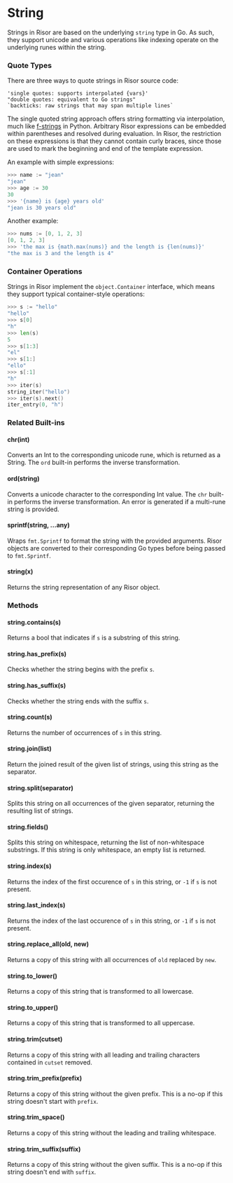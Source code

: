# String

Strings in Risor are based on the underlying `string` type in Go. As such,
they support unicode and various operations like indexing operate on the
underlying runes within the string.

### Quote Types

There are three ways to quote strings in Risor source code:

```
'single quotes: supports interpolated {vars}'
"double quotes: equivalent to Go strings"
`backticks: raw strings that may span multiple lines`
```

The single quoted string approach offers string formatting via interpolation,
much like [f-strings](https://peps.python.org/pep-0498/) in Python. Arbitrary
Risor expressions can be embedded within parentheses and resolved during
evaluation. In Risor, the restriction on these expressions is that they
cannot contain curly braces, since those are used to mark the beginning and
end of the template expression.

An example with simple expressions:

```go
>>> name := "jean"
"jean"
>>> age := 30
30
>>> '{name} is {age} years old'
"jean is 30 years old"
```

Another example:

```go
>>> nums := [0, 1, 2, 3]
[0, 1, 2, 3]
>>> 'the max is {math.max(nums)} and the length is {len(nums)}'
"the max is 3 and the length is 4"
```

### Container Operations

Strings in Risor implement the `object.Container` interface, which means they
support typical container-style operations:

```go
>>> s := "hello"
"hello"
>>> s[0]
"h"
>>> len(s)
5
>>> s[1:3]
"el"
>>> s[1:]
"ello"
>>> s[:1]
"h"
>>> iter(s)
string_iter("hello")
>>> iter(s).next()
iter_entry(0, "h")
```

### Related Built-ins

#### chr(int)

Converts an Int to the corresponding unicode rune, which is returned as a String.
The `ord` built-in performs the inverse transformation.

#### ord(string)

Converts a unicode character to the corresponding Int value. The `chr` built-in
performs the inverse transformation. An error is generated if a multi-rune string is
provided.

#### sprintf(string, ...any)

Wraps `fmt.Sprintf` to format the string with the provided arguments. Risor
objects are converted to their corresponding Go types before being passed to
`fmt.Sprintf`.

#### string(x)

Returns the string representation of any Risor object.

### Methods

#### string.contains(s)

Returns a bool that indicates if `s` is a substring of this string.

#### string.has_prefix(s)

Checks whether the string begins with the prefix `s`.

#### string.has_suffix(s)

Checks whether the string ends with the suffix `s`.

#### string.count(s)

Returns the number of occurrences of `s` in this string.

#### string.join(list)

Return the joined result of the given list of strings, using this string
as the separator.

#### string.split(separator)

Splits this string on all occurrences of the given separator, returning
the resulting list of strings.

#### string.fields()

Splits this string on whitespace, returning the list of non-whitespace substrings. If this string is only whitespace, an empty list is returned.

#### string.index(s)

Returns the index of the first occurence of `s` in this string, or `-1`
if `s` is not present.

#### string.last_index(s)

Returns the index of the last occurence of `s` in this string, or `-1`
if `s` is not present.

#### string.replace_all(old, new)

Returns a copy of this string with all occurrences of `old` replaced by `new`.

#### string.to_lower()

Returns a copy of this string that is transformed to all lowercase.

#### string.to_upper()

Returns a copy of this string that is transformed to all uppercase.

#### string.trim(cutset)

Returns a copy of this string with all leading and trailing characters contained
in `cutset` removed.

#### string.trim_prefix(prefix)

Returns a copy of this string without the given prefix. This is a no-op if this
string doesn't start with `prefix`.

#### string.trim_space()

Returns a copy of this string without the leading and trailing whitespace.

#### string.trim_suffix(suffix)

Returns a copy of this string without the given suffix. This is a no-op if this
string doesn't end with `suffix`.
